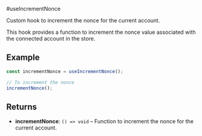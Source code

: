 #useIncrementNonce

Custom hook to increment the nonce for the current account.

This hook provides a function to increment the nonce value associated with the connected account in the store.

## Example

```typescript
const incrementNonce = useIncrementNonce();

// To increment the nonce
incrementNonce();
```

## Returns

- **incrementNonce**: `() => void` – Function to increment the nonce for the current account.
